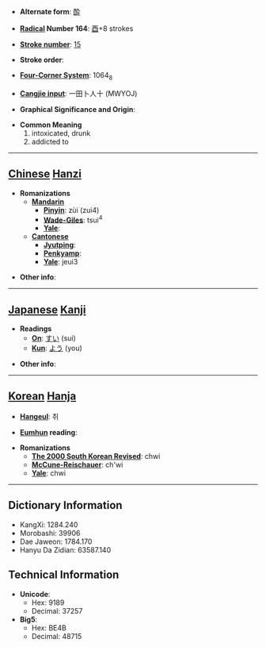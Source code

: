 * '''Alternate form''': [[酔]]

* '''[[Wiktionary:Chinese radical index| Radical]] Number 164''': [[Wiktionary:Chinese radical index 酉|酉]]+8 strokes

* '''[[Wiktionary:Chinese total strokes index|Stroke number]]''': [[Wiktionary:Chinese total strokes index 15|15]]

* '''Stroke order''': 

* '''[[Wiktionary:Chinese four corner index|Four-Corner System]]''': 1064<sub>8</sub>

* '''[[Wiktionary:Chinese Cangjie index|Cangjie input]]''': 一田卜人十 (MWYOJ)

* '''Graphical Significance and Origin''': 

* '''Common Meaning'''
*#intoxicated, drunk
*# addicted to


----

== [[Chinese]] [[Hanzi]] ==

* '''Romanizations'''
** '''[[Mandarin]]'''
*** '''[[Pinyin]]''': zùi (zui4)
*** '''[[Wade-Giles]]''': tsui<sup>4</sup>
*** '''[[Yale]]''': 
** '''[[Cantonese]]'''
*** '''[[Jyutping]]''':
*** '''[[Penkyamp]]''': 
*** '''[[Yale]]''': jeui3

* '''Other info''': 

----

== [[Japanese]] [[Kanji]] ==

* '''Readings'''
** '''[[On]]''': [[すい]] (sui)
** '''[[Kun]]''': [[よう]] (you)

* '''Other info''':  

----

== [[Korean]] [[Hanja]] ==

* '''[[Hangeul]]''': 취

* '''[[Eumhun]] reading''': 

* '''Romanizations'''
** '''[[The 2000 South Korean Revised Romanization|The 2000 South Korean Revised]]''': chwi
** '''[[McCune-Reischauer]]''': ch'wi
** '''[[Yale]]''': chwi

----

== Dictionary Information ==

* KangXi: 1284.240
* Morobashi: 39906
* Dae Jaweon: 1784.170
* Hanyu Da Zidian: 63587.140

== Technical Information ==

* '''Unicode''':
** Hex: 9189
** Decimal: 37257
* '''Big5''':
** Hex: BE4B
** Decimal: 48715